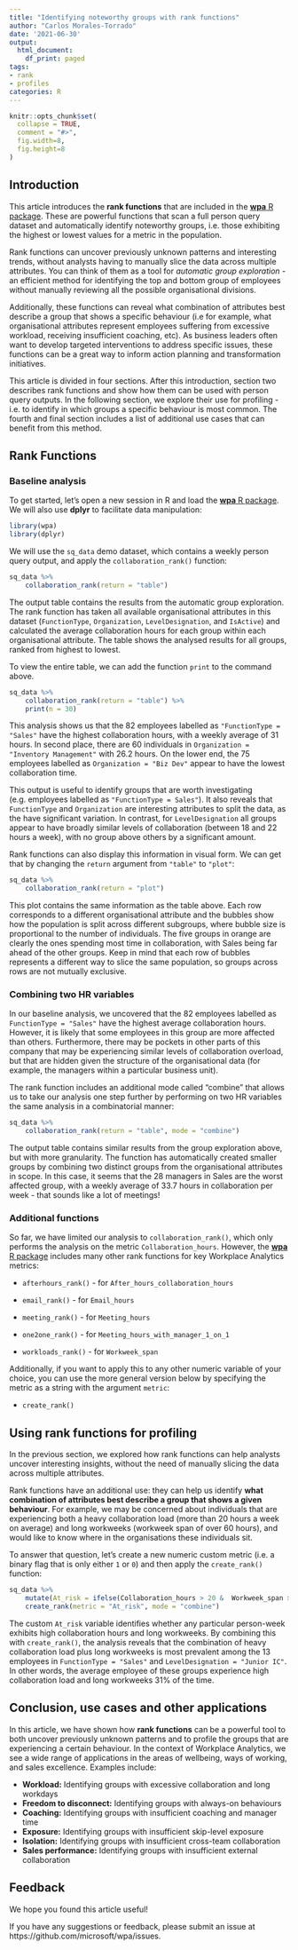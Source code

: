 ```yaml
---
title: "Identifying noteworthy groups with rank functions"
author: "Carlos Morales-Torrado"
date: '2021-06-30'
output:
  html_document:
    df_print: paged
tags:
- rank
- profiles
categories: R
---
```


```r
knitr::opts_chunk$set(
  collapse = TRUE,
  comment = "#>",
  fig.width=8,
  fig.height=8
)
```

## Introduction

This article introduces the **rank functions** that are included in the [**wpa** R package](https://microsoft.github.io/wpa). These are powerful functions that scan a full person query dataset and automatically identify noteworthy groups, i.e. those exhibiting the highest or lowest values for a metric in the population.

Rank functions can uncover previously unknown patterns and interesting trends, without analysts having to manually slice the data across multiple attributes. You can think of them as a tool for _automatic group exploration_ - an efficient method for identifying the top and bottom group of employees without manually reviewing all the possible organisational divisions.

Additionally, these functions can reveal what combination of attributes best describe a group that shows a specific behaviour (i.e for example, what organisational attributes represent employees suffering from excessive workload, receiving insufficient coaching, etc). As business leaders often want to develop targeted interventions to address specific issues, these functions can be a great way to inform action planning and transformation initiatives.

This article is divided in four sections. After this introduction, section two describes rank functions and show how them can be used with person query outputs. In the following section, we explore their use for profiling - i.e. to identify in which groups a specific behaviour is most common. The fourth and final section includes a list of additional use cases that can benefit from this method. 

## Rank Functions

### Baseline analysis

To get started, let's open a new session in R and load the [**wpa** R package](https://microsoft.github.io/wpa). We will also use **dplyr** to facilitate data manipulation:

```r
library(wpa)
library(dplyr)
```

We will use the `sq_data` demo dataset, which contains a weekly person query output, and apply the `collaboration_rank()` function:

```r
sq_data %>% 
    collaboration_rank(return = "table")

```

The output table contains the results from the automatic group exploration. The rank function has taken all available organisational attributes in this dataset (`FunctionType`, `Organization`, `LevelDesignation`, and `IsActive`) and calculated the average collaboration hours for each group within each organisational attribute. The table shows the analysed results for all groups, ranked from highest to lowest. 

To view the entire table, we can add the function `print` to the command above. 

```r
sq_data %>% 
    collaboration_rank(return = "table") %>%  
    print(n = 30)
```

This analysis shows us that the 82 employees labelled as `"FunctionType = "Sales"` have the highest collaboration hours, with a weekly average of 31 hours. In second place, there are 60 individuals in `Organization = "Inventory Management"` with 26.2 hours. On the lower end, the 75 employees labelled as `Organization = "Biz Dev"` appear to have the lowest collaboration time.

This output is useful to identify groups that are worth investigating (e.g. employees labelled as `"FunctionType = Sales"`). It also reveals that `FunctionType` and `Organization` are interesting attributes to split the data, as the have significant variation. In contrast, for `LevelDesignation` all groups appear to have broadly similar levels of collaboration (between 18 and 22 hours a week), with no group above others by a significant amount.  

Rank functions can also display this information in visual form. We can get that by changing the `return` argument from `"table"` to `"plot"`:

```r
sq_data %>% 
    collaboration_rank(return = "plot")
```

This plot contains the same information as the table above. Each row corresponds to a different organisational attribute and the bubbles show how the population is split across different subgroups, where bubble size is proportional to the number of individuals. The five groups in orange are clearly the ones spending most time in collaboration, with Sales being far ahead of the other groups. Keep in mind that each row of bubbles represents a different way to slice the same population, so groups across rows are not mutually exclusive. 

### Combining two HR variables

In our baseline analysis, we uncovered that the 82 employees labelled as  `FunctionType = "Sales"` have the highest average collaboration hours. However, it is likely that some employees in this group are more affected than others. Furthermore, there may be pockets in other parts of this company that may be experiencing similar levels of collaboration overload, but that are hidden given the structure of the organisational data (for example, the managers within a particular business unit).

The rank function includes an additional mode called "combine" that allows us to take our analysis one step further by performing on two HR variables the same analysis in a combinatorial manner:

```r
sq_data %>% 
    collaboration_rank(return = "table", mode = "combine")
```

The output table contains similar results from the group exploration above, but with more granularity. The function has automatically created smaller groups by combining two distinct groups from the organisational attributes in scope. In this case, it seems that the 28 managers in Sales are the worst affected group, with a weekly average of 33.7 hours in collaboration per week - that sounds like a lot of meetings!


### Additional functions 

So far, we have limited our analysis to `collaboration_rank()`, which only performs the analysis on the metric `Collaboration_hours`. However, the [**wpa** R package](https://microsoft.github.io/wpa) includes many other rank functions for key Workplace Analytics metrics:

* `afterhours_rank()` - for `After_hours_collaboration_hours`

* `email_rank()` - for `Email_hours`

* `meeting_rank()` - for `Meeting_hours`

* `one2one_rank()` - for `Meeting_hours_with_manager_1_on_1`

* `workloads_rank()` - for `Workweek_span`


Additionally, if you want to apply this to any other numeric variable of your choice, you can use the more general version below by specifying the metric as a string with the argument `metric`:

* `create_rank()`


## Using rank functions for profiling

In the previous section, we explored how rank functions can help analysts uncover interesting insights, without the need of manually slicing the data across multiple attributes. 

Rank functions have an additional use: they can help us identify **what combination of attributes best describe a group that shows a given behaviour**. For example, we may be concerned about individuals that are experiencing both a heavy collaboration load (more than 20 hours a week on average) and long workweeks (workweek span of over 60 hours), and would like to know where in the organisations these individuals sit. 

To answer that question, let's create a new numeric custom metric (i.e. a binary flag that is only either `1` or `0`) and then apply the `create_rank()` function:

```r
sq_data %>%
    mutate(At_risk = ifelse(Collaboration_hours > 20 &  Workweek_span > 60 , 1, 0)) %>%
    create_rank(metric = "At_risk", mode = "combine")
```

The custom `At_risk` variable identifies whether any particular person-week exhibits high collaboration hours and long workweeks. By combining this with `create_rank()`, the analysis reveals that the combination of heavy collaboration load plus long workweeks is most prevalent among the 13 employees in  `FunctionType = "Sales"` and `LevelDesignation = "Junior IC"`. In other words, the average employee of these groups experience high collaboration load and long workweeks 31% of the time. 

## Conclusion, use cases and other applications

In this article, we have shown how **rank functions** can be a powerful tool to both uncover previously unknown patterns and to profile the groups that are experiencing a certain behaviour. In the context of Workplace Analytics, we see a wide range of applications in the areas of wellbeing, ways of working, and sales excellence. Examples include: 

* **Workload:** Identifying groups with excessive collaboration and long workdays
* **Freedom to disconnect:**  Identifying groups with always-on behaviours
* **Coaching:**  Identifying groups with insufficient coaching and manager time
* **Exposure:**  Identifying groups with insufficient skip-level exposure
* **Isolation:**  Identifying groups with insufficient cross-team collaboration
* **Sales performance:**  Identifying groups with insufficient external collaboration


## Feedback

We hope you found this article useful! 

If you have any suggestions or feedback, please submit an issue at https://github.com/microsoft/wpa/issues.
